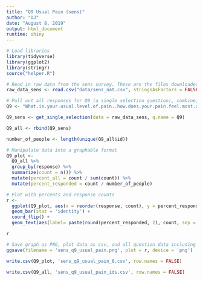 ```yaml
---
title: "Q9 Usual Pain (sens)"
author: "DJ"
date: "August 8, 2019"
output: html_document
runtime: shiny
---
```


```r
# Load libraries
library(tidyverse)
library(ggplot2)
library(stringr)
source("helper.R")
```

```r
# Read in raw data from the sens survey. These are the files downloaded from survey monkey saved as a .csv
raw_data_sens <- read.csv("data/sens_nat.csv", stringsAsFactors = FALSE)
```

```r
# Pull out all responses for Q9 (a single selection question), combine, then determine 'question n'
Q9 <- "What.is.your.usual.level.of.pain..how.does.your.pain.feel.most.of.the.time.."

Q9_sens <- get_single_selection(data = raw_data_sens, q.name = Q9)

Q9_all <- rbind(Q9_sens)

number_of_people <- length(unique(Q9_all$id))
```

```r
# Manipulate data into a graphable format
Q9_plot <- 
  Q9_all %>%
  group_by(response) %>%
  summarize(count = n()) %>%
  mutate(percent_all = count / sum(count)) %>%
  mutate(percent_responded = count / number_of_people)
```

```r
# Plot with percents and response counts
r <- 
  ggplot(Q9_plot, aes(x = reorder(response, count), y = percent_responded)) +
  geom_bar(stat = 'identity') +
  coord_flip() +
  geom_text(aes(label= paste(round(percent_responded, 2), count, sep = "***")))

r
```

```r
# Save graph as PNG, plot data as csv, and all question data including response IDs as csv (save question n and N at end of plot file as "_x.x")
ggsave(filename = 'sens_q9_usual_pain.png', plot = r, device = 'png')

write.csv(Q9_plot, 'sens_q9_usual_pain_8.csv', row.names = FALSE)

write.csv(Q9_all, 'sens_q9_usual_pain_ids.csv', row.names = FALSE)
```
